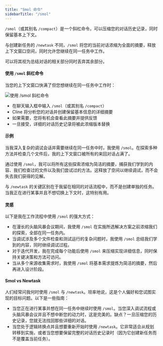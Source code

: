 ```yaml
---
title: "Smol 命令"
sidebarTitle: "/smol"
---
```


`/smol`（或其别名 `/compact`）是一个斜杠命令，可以压缩您的对话历史记录，同时保留基本上下文。

与创建新任务的 `/newtask` 不同，`/smol` 将您的当前对话浓缩为全面的摘要，释放上下文窗口空间，同时允许您继续在同一任务中工作。

可以将其视为总结对话的相关部分同时丢弃其余部分。

#### 使用 `/smol` 斜杠命令

当您的上下文窗口快满了但您想继续在同一任务中工作时：

<Frame>
	<img src="https://storage.googleapis.com/cline_public_images/docs/assets/smol.png" alt="使用 /smol 斜杠命令" />
</Frame>

-   在聊天输入框中输入 `/smol`（或其别名 `/compact`）
-   Cline 将分析您的对话并创建保留基本信息的详细摘要
-   如果需要，您将有机会查看此摘要并提供反馈
-   一旦接受，详细的对话历史记录将被此浓缩版本替换

#### 示例

当我深入复杂的调试会话并需要继续在同一任务中时，我使用 `/smol`。在探索多种方法并检查几个文件后，我的上下文窗口被所有的来回对话占满了。

通过使用 `/smol`，我可以将所有这些探索浓缩为简洁的摘要，捕获我们学到的内容、我们检查过的文件以及我们尝试过的方法。这释放了空间以继续调试，而不会失去我们获得的见解。

与 `/newtask` 的关键区别在于我留在相同的对话流程中，而不是创建单独的任务。当我正在进行某事并且不想切换上下文时，这特别有用。

#### 灵感

以下是我在工作流程中使用 `/smol` 的强大方式：

-   在漫长的头脑风暴会议期间，我使用 `/smol` 在实施所选解决方案之前浓缩我们的探索，全部在同一任务内。
-   当调试涉及多个文件检查和测试运行的复杂问题时，我使用 `/smol` 总结我们学到的内容，同时继续调试过程。
-   对于迭代开发，我在完成每个功能后使用 `/smol` 来压缩实现详细信息，同时保持关键决策和方法可访问。
-   当从多个来源收集需求时，我使用 `/smol` 将基本需求提炼为简洁的摘要，然后再进入设计阶段。

#### Smol vs Newtask

人们经常问我何时使用 `/smol` 与 `/newtask`。坦率地说，这是个人偏好和您试图实现的目标问题。以下是一些指南：

-   当您正在进行某事并想在同一任务中继续时使用 `/smol`。当您深入调试流程或头脑风暴会议并且不想中断您的动力时，这是完美的。缺点？一旦压缩您的历史记录，您就无法找回那些详细的对话。
-   当您处于逻辑转换点并且想要重新开始时使用 `/newtask`。它非常适合从规划转移到实施，或者当您想要保留完整的对话历史记录时（因为它创建新任务而不是覆盖当前任务）。
